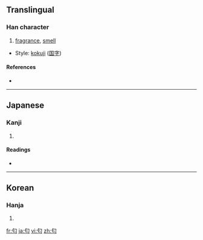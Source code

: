 ==Translingual==

===Han character===
{{Han char|rn=20|rad=勹|as=02|sn=4|four=|canj=心心 (PP), X心心 (XPP)}}

# [[fragrance]], [[smell]]

* Style: [[kokuji]] ([[国字]])

====References====
* {{Han ref|kx=0150.241|dkj=02503|dj=0339.160|hdz=10256.021|uh=5302|ud=21250}}

----

==Japanese==

===Kanji===
{{ja-kanji|grade=|rs=勹02}}

# {{defn|Japanese}}

====Readings====
* {{ja-readings|on=|kun=[[におう]] (niou), [[におい]] (nioi)}}

----

==Korean==

===Hanja===
{{ko-hanja|hangeul=[[내]]|rv=nae|mr=nae}}

# {{defn|Korean}}

[[fr:匂]]
[[ja:匂]]
[[vi:匂]]
[[zh:匂]]